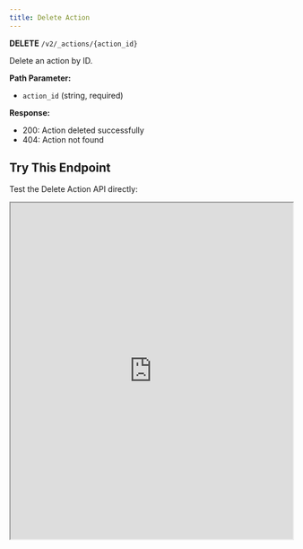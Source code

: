 ```yaml
---
title: Delete Action
---
```


**DELETE** `/v2/_actions/{action_id}`

Delete an action by ID.

**Path Parameter:**
- `action_id` (string, required)

**Response:**
- 200: Action deleted successfully
- 404: Action not found

## Try This Endpoint

Test the Delete Action API directly:

<iframe 
  src="https://petstore.swagger.io/?url=https://raw.githubusercontent.com/vamsinole/docs/refs/heads/main/api-reference/openapi.json#/Actions/deleteAction"
  width="100%" 
  height="600px"
  style={{
    border: "none",
    borderRadius: "8px",
    boxShadow: "0 4px 6px rgba(0, 0, 0, 0.1)",
    marginTop: "20px"
  }}
  title="Delete Action API Playground"
/> 